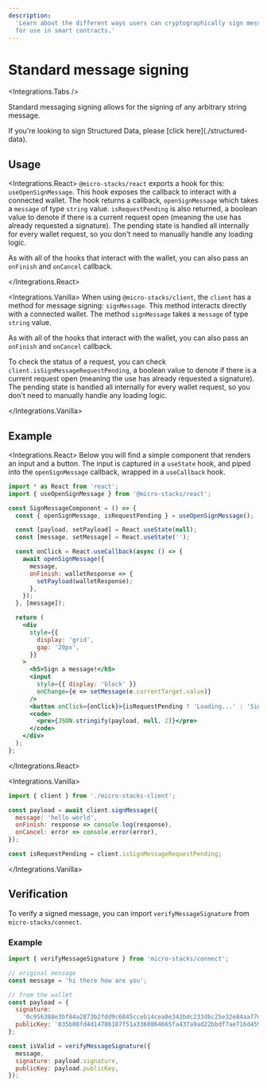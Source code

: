 ```yaml
---
description:
  'Learn about the different ways users can cryptographically sign messages, or sign Clarity values
  for use in smart contracts.'
---
```



# Standard message signing

<Integrations.Tabs />

Standard messaging signing allows for the signing of any arbitrary string message.

<Callout type="info">
  If you're looking to sign Structured Data, please [click here](./structured-data).
</Callout>

## Usage

<Integrations.React>
`@micro-stacks/react` exports a hook for this: `useOpenSignMessage`. This hook exposes the callback to interact with a
connected wallet. The hook returns a callback, `openSignMessage` which takes a `message` of type `string` value.
`isRequestPending` is also returned, a boolean value to denote if there is a current request open (meaning the use has
already requested a signature). The pending state is handled all internally for every wallet request, so you don't need
to manually handle any loading logic.

As with all of the hooks that interact with the wallet, you can also pass an `onFinish` and
`onCancel` callback.

</Integrations.React>

<Integrations.Vanilla>
When using `@micro-stacks/client`, the `client` has a method for message signing: `signMessage`. This method interacts
directly with a connected wallet. The method `signMessage` takes a `message` of type `string` value.

As with all of the hooks that interact with the wallet, you can also pass an `onFinish` and
`onCancel` callback.

To check the status of a request, you can check `client.isSignMessageRequestPending`, a boolean
value to denote if there is a current request open (meaning the use has already requested a
signature). The pending state is handled all internally for every wallet request, so you don't need
to manually handle any loading logic.

</Integrations.Vanilla>

## Example

<Integrations.React>
Below you will find a simple component that renders an input and a button. The input is captured in a `useState` hook, and piped
into the `openSignMessage` callback, wrapped in a `useCallback` hook.

```jsx
import * as React from 'react';
import { useOpenSignMessage } from '@micro-stacks/react';

const SignMessageComponent = () => {
  const { openSignMessage, isRequestPending } = useOpenSignMessage();

  const [payload, setPayload] = React.useState(null);
  const [message, setMessage] = React.useState('');

  const onClick = React.useCallback(async () => {
    await openSignMessage({
      message,
      onFinish: walletResponse => {
        setPayload(walletResponse);
      },
    });
  }, [message]);

  return (
    <div
      style={{
        display: 'grid',
        gap: '20px',
      }}
    >
      <h5>Sign a message!</h5>
      <input
        style={{ display: 'block' }}
        onChange={e => setMessage(e.currentTarget.value)}
      />
      <button onClick={onClick}>{isRequestPending ? 'Loading...' : 'Sign message'}</button>
      <code>
        <pre>{JSON.stringify(payload, null, 2)}</pre>
      </code>
    </div>
  );
};
```

</Integrations.React>

<Integrations.Vanilla>

```js
import { client } from './micro-stacks-client';

const payload = await client.signMessage({
  message: 'hello world',
  onFinish: response => console.log(response),
  onCancel: error => console.error(error),
});

const isRequestPending = client.isSignMessageRequestPending;
```

</Integrations.Vanilla>

## Verification

To verify a signed message, you can import `verifyMessageSignature` from `micro-stacks/connect`.

### Example

```jsx
import { verifyMessageSignature } from 'micro-stacks/connect';

// original message
const message = 'hi there how are you';

// from the wallet
const payload = {
  signature:
    '0c956388e3bf84a2873b2fdd9c6845cceb14cea0e342bdc233dbc25e32e84aa77d483f80160541c92bf3d48beed82dcbea58c3d3f93d7cbc3fbefdbd48cecf2e01',
  publicKey: '035b08fd4d14786187f51a3360864665fa437a9ad22bbdf7ae716d4599f26943a7',
};

const isValid = verifyMessageSignature({
  message,
  signature: payload.signature,
  publicKey: payload.publicKey,
});
```
